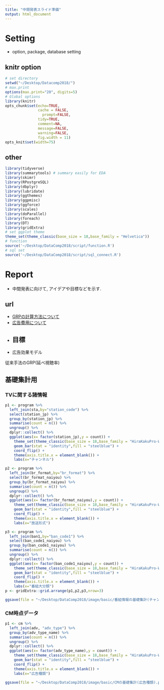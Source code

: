 ```yaml
---
title: "中間発表スライド準備"
output: html_document
---
```


# Setting{.tabset .tabset-fade .tabset-pills}

- option, package, database setting

## knitr option

```r
# set directory
setwd("~/Desktop/Datacomp2018/") 
# max.print 
options(max.print="20", digits=5)
# Global options
library(knitr)
opts_chunk$set(echo=TRUE,
               cache = FALSE,
	             prompt=FALSE,
               tidy=TRUE,
               comment=NA,
               message=FALSE,
               warning=FALSE,
               fig.width = 11)
opts_knit$set(width=75)
```

## other

```r
library(tidyverse)
library(summarytools) # summary easily for EDA
library(skimr) 
library(RPostgreSQL)
library(dbplyr)
library(lubridate)
library(ggthemes)
library(ggpmisc)
library(ggforce)
library(scales)
library(doParallel)
library(foreach)
library(DT)
library(gridExtra)
# set ggplot theme
theme_set(theme_classic(base_size = 18,base_family = "Helvetica"))
# function
source('~/Desktop/DataComp2018/script/function.R')
# sql set
source('~/Desktop/DataComp2018/script/sql_connect.R')
```

# Report 

- 中間発表に向けて, アイデアや目標などを示す.

## url

- [GRPの計算方法について](http://www.sales-ntv.com/jissen/pattern.html)
- [広告費用について](https://tech.nikkeibp.co.jp/it/article/Keyword/20080409/298530/)
- 
## 目標

- 広告効果モデル

従来手法のGRP(延べ視聴率)

## 基礎集計用

### TVに関する諸情報

```r
p1 <- program %>% 
  left_join(sta,by="station_code") %>% 
  select(station_jp) %>% 
  group_by(station_jp) %>% 
  summarise(count = n()) %>% 
  ungroup() %>% 
  dplyr::collect() %>% 
  ggplot(aes(x= factor(station_jp),y = count)) +
    theme_set(theme_classic(base_size = 18,base_family = "HiraKakuPro-W3")) +
    geom_bar(stat = "identity",fill = "steelblue") +
    coord_flip() +
    theme(axis.title.x = element_blank()) +
    labs(x="チャンネル") 

p2 <- program %>% 
  left_join(br_format,by="br_format") %>% 
  select(br_format_naiyou) %>% 
  group_by(br_format_naiyou) %>% 
  summarise(count = n()) %>% 
  ungroup() %>% 
  dplyr::collect() %>% 
  ggplot(aes(x= factor(br_format_naiyou),y = count)) +
    theme_set(theme_classic(base_size = 18,base_family = "HiraKakuPro-W3")) +
    geom_bar(stat = "identity",fill = "steelblue") +
    coord_flip() +
    theme(axis.title.x = element_blank()) +
    labs(x="放送形式") 

p3 <- program %>% 
  left_join(ban1,by="ban_code1") %>% 
  select(ban_code1_naiyou) %>% 
  group_by(ban_code1_naiyou) %>% 
  summarise(count = n()) %>% 
  ungroup() %>% 
  dplyr::collect() %>% 
  ggplot(aes(x= factor(ban_code1_naiyou),y = count)) +
    theme_set(theme_classic(base_size = 18,base_family = "HiraKakuPro-W3")) +
    geom_bar(stat = "identity",fill = "steelblue") +
    coord_flip() +
    theme(axis.title.x = element_blank()) +
    labs(x="番組大分類") 
p <- gridExtra::grid.arrange(p1,p2,p3,nrow=3)
```

```r
ggsave(file = "~/Desktop/DataComp2018/image/basic/番組情報の基礎集計(チャンネルと番組特性と大分類).png", plot = p, dpi = 100, width = 10, height = 9.3)
```

### CM時点データ

```r
p1 <- cm %>% 
  left_join(adv, "adv_type") %>% 
  group_by(adv_type_name) %>% 
  summarise(count = n()) %>% 
  ungroup() %>% 
  dplyr::collect() %>% 
  ggplot(aes(x= factor(adv_type_name),y = count)) +
    theme_set(theme_classic(base_size = 18,base_family = "HiraKakuPro-W3")) +
    geom_bar(stat = "identity",fill = "steelblue") +
    coord_flip() +
    theme(axis.title.x = element_blank()) +
    labs(x="広告種類") 
```

```r
ggsave(file = "~/Desktop/DataComp2018/image/basic/CMの基礎集計(広告種類).png", plot = p1, dpi = 100, width = 10, height = 9.3)
```